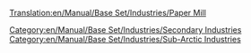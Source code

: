 [[Translation:en/Manual/Base Set/Industries/Paper Mill]]

{{en/Manual/Base Set/Industries/Industries|image=en/Manual/Base Set/Industries/Papermill.png
|name=Paper Mill
|climates=[[en/Manual/Climates]].
|accepts=[[en/Manual/Base Set/Cargos/Wood]]
|produces=[[en/Manual/Base Set/Cargos/Paper]]
|notes=Not present in other [[en/Manual/Climates]].
}}

[[Category:en/Manual/Base Set/Industries/Secondary Industries]]
[[Category:en/Manual/Base Set/Industries/Sub-Arctic Industries]]